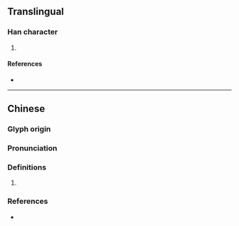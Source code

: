 {{also|𫼪}}
{{character info/new}}
==Translingual==

===Han character===
{{Han char|rn=64|rad=手|as=11|sn=14|four=|canj=QYHM,QYKM|ids=⿰扌産(G),⿰扌產(HTK)}}

# {{defn|Han|sort=手11}}

====References====
* {{Han ref|kx=0449.120|dkj=12561|dj=0799.360|hdz=31948.120|uh=644C|ud=25676}}

----

==Chinese==
{{zh-forms|s=𫼪}}

===Glyph origin===
{{Han etym}}

===Pronunciation===
{{zh-pron
|m=chǎn
|c=caan2
|mc=y
|oc=y
|cat=
}}

===Definitions===
{{zh-hanzi}}

# {{rfdef|zh}}

===References===
* {{R:yue:Jyutping Database}}